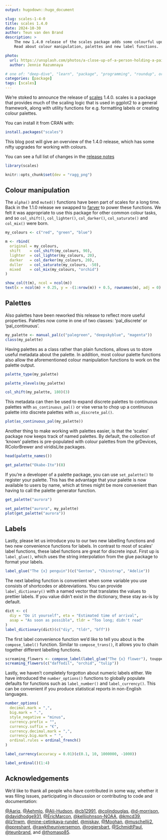 ```yaml
---
output: hugodown::hugo_document

slug: scales-1-4-0
title: scales 1.4.0
date: 2024-10-30
author: Teun van den Brand
description: >
    The new 1.4.0 release of the scales package adds some colourful updates.
    Read about colour manipulation, palettes and new label functions.

photo:
  url: https://unsplash.com/photos/a-close-up-of-a-person-holding-a-paintbrush-Xrelr7cTYm4
  author: Jennie Razumnaya

# one of: "deep-dive", "learn", "package", "programming", "roundup", or "other"
categories: [package] 
tags: [scales]
---
```


<!--
TODO:
* [x] Look over / edit the post's title in the yaml
* [x] Edit (or delete) the description; note this appears in the Twitter card
* [x] Pick category and tags (see existing with `hugodown::tidy_show_meta()`)
* [x] Find photo & update yaml metadata
* [x] Create `thumbnail-sq.jpg`; height and width should be equal
* [x] Create `thumbnail-wd.jpg`; width should be >5x height
* [x] `hugodown::use_tidy_thumbnails()`
* [x] Add intro sentence, e.g. the standard tagline for the package
* [x] `usethis::use_tidy_thanks()`
-->

We're stoked to announce the release of [scales]({https://scales.r-lib.org/}) 1.4.0. 
scales is a package that provides much of the scaling logic that is used in ggplot2 to a general framework, along with utility functions for e.g. formatting labels or creating colour palettes.

You can install it from CRAN with:

```r
install.packages("scales")
```

This blog post will give an overview of the 1.4.0 release, which has some nifty upgrades for working with colours.

You can see a full list of changes in the [release notes](https://scales.r-lib.org/news/index.html)

```r
library(scales)
```

```r
knitr::opts_chunk$set(dev = "ragg_png")
```

## Colour manipulation

The `alpha()` and `muted()` functions have been part of scales for a long time. 
Back in the 1.1.0 release we swapped to [farver](https://farver.data-imaginist.com/) to power these functions.
We felt it was appropriate to use this package for other common colour tasks, and so `col_shift()`, `col_lighter()`, `col_darker()`, `col_saturate()` and `col_mix()` were born.

```r
my_colours <- c("red", "green", "blue")

m <- rbind(
  original = my_colours,
  shift    = col_shift(my_colours, 90),
  lighter  = col_lighter(my_colours, 20),
  darker   = col_darker(my_colours, 20),
  duller   = col_saturate(my_colours, -50),
  mixed    = col_mix(my_colours, "orchid")
)

show_col(t(m), ncol = ncol(m))
text(x = ncol(m) + 0.25, y = -(1:nrow(m)) + 0.5, rownames(m), adj = 0)
```

## Palettes

Also palettes have been reworked this release to reflect more useful properties.
Palettes now come in one of two classes: 'pal_discrete' or 'pal_continuous'.

```r
my_palette <- manual_pal(c("palegreen", "deepskyblue", "magenta"))
class(my_palette)
```

Having palettes as a class rather than plain functions, allows us to store useful metadata about the palette.
In addition, most colour palette functions also allow the aforementioned colour manipulation functions to work on the palette output.

```r
palette_type(my_palette)

palette_nlevels(my_palette)

col_shift(my_palette, 180)(3)
```

This metadata can then be used to expand discrete palettes to continuous palettes with `as_continuous_pal()` or vise versa to chop up a continuous palette into discrete palettes with `as_discrete_pal()`.

```r
plot(as_continuous_pal(my_palette))
```

Another thing to make working with palettes easier, is that the 'scales' package now keeps track of named palettes.
By default, the collection of 'known' palettes is pre-populated with colour palettes from the grDevices, RColorBrewer and viridisLite packages.


```r
head(palette_names())

get_palette("Okabe-Ito")(8)
```

If you're a developer of a palette package, you can use `set_palette()` to register your palette.
This has the advantage that your palette is now available to users by name, which at times might be more convenient than having to call the palette generator function.

```r
get_palette("aurora")

set_palette("aurora", my_palette)
plot(get_palette("aurora"))
```

## Labels

Lastly, please let us introduce you to our two new labelling functions and two new convenience functions for labels.
In contrast to most of scales' label functions, these label functions are great for discrete input.
First up is `label_glue()`, which uses the string interpolation from the glue package to format your labels.

```r
label_glue("The {x} penguin")(c("Gentoo", "Chinstrap", "Adelie"))
```

The next labeling function is convenient when some variable you use consists of shortcodes or abbreviations.
You can provide `label_dictionary()` with a named vector that translates the values to prettier labels.
If you value didn't exist in the dictionary, these stay as-is by default.

```r
dict <- c(
  diy = "Do it yourself", eta = "Estimated time of arrival",
  asap = "As soon as possible", tldr = "Too long; didn't read"
)
label_dictionary(dict)(c("diy", "tldr", "bff"))
```

The first label convenience function we'd like to tell you about is the `compose_label()` function.
Similar to `compose_trans()`, it allows you to chain together different labelling functions.

```r
screaming_flowers <- compose_label(label_glue("The {x} flower"), toupper)
screaming_flowers(c("daffodil", "orchid", "tulip"))
```
Lastly, we haven't completely forgotton about numeric labels either.
We have introduced the `number_options()` functions to globally populate defaults for functions such as `label_number()` and `label_currency()`.
This can be convenient if you produce statistical reports in non-English languages.

```r
number_options(
  decimal.mark = ",",
  big.mark = ".",
  style_negative = "minus",
  currency.prefix = "",
  currency.suffix = "€",
  currency.decimal.mark = ",",
  currency.big.mark = " ",
  ordinal.rules = ordinal_french()
)

label_currency(accuracy = 0.01)(c(0.1, 10, 1000000, -1000))

label_ordinal()(1:4)
```



## Acknowledgements

We'd like to thank all people who have contributed in some way, whether it was filing issues, participating in discussion or contributing to code and documentation:

[&#x0040;Aariq](https://github.com/Aariq), [&#x0040;Aehmlo](https://github.com/Aehmlo), [&#x0040;Ali-Hudson](https://github.com/Ali-Hudson), [&#x0040;cb12991](https://github.com/cb12991), [&#x0040;colindouglas](https://github.com/colindouglas), [&#x0040;d-morrison](https://github.com/d-morrison), [&#x0040;davidhodge931](https://github.com/davidhodge931), [&#x0040;EricMarcon](https://github.com/EricMarcon), [&#x0040;kellijohnson-NOAA](https://github.com/kellijohnson-NOAA), [&#x0040;kmcd39](https://github.com/kmcd39), [&#x0040;lz1nwm](https://github.com/lz1nwm), [&#x0040;mine-cetinkaya-rundel](https://github.com/mine-cetinkaya-rundel), [&#x0040;mjskay](https://github.com/mjskay), [&#x0040;Moohan](https://github.com/Moohan), [&#x0040;muschellij2](https://github.com/muschellij2), [&#x0040;ppreshant](https://github.com/ppreshant), [&#x0040;rawktheuniversemon](https://github.com/rawktheuniversemon), [&#x0040;rogiersbart](https://github.com/rogiersbart), [&#x0040;SchmidtPaul](https://github.com/SchmidtPaul), [&#x0040;teunbrand](https://github.com/teunbrand), and [&#x0040;thomasp85](https://github.com/thomasp85).


